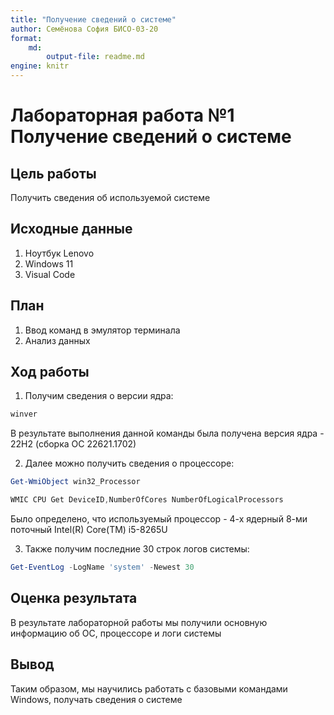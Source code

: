 ```yaml
---
title: "Получение сведений о системе"
author: Семёнова София БИСО-03-20
format: 
    md:
        output-file: readme.md
engine: knitr
---
```


# Лабораторная работа №1 Получение сведений о системе

## Цель работы

Получить сведения об используемой системе

## Исходные данные

1.  Ноутбук Lenovo
2.  Windows 11
3.  Visual Code

## План

1.  Ввод команд в эмулятор терминала
2.  Анализ данных

## Ход работы

1.  Получим сведения о версии ядра:

```PowerShell
winver
```

В результате выполнения данной команды была получена версия ядра - 22Н2 (сборка ОС 22621.1702)

2.  Далее можно получить сведения о процессоре:

```PowerShell
Get-WmiObject win32_Processor
```

```PowerShell
WMIC CPU Get DeviceID,NumberOfCores NumberOfLogicalProcessors
```

Было определено, что используемый процессор - 4-х ядерный 8-ми поточный Intel(R) Core(TM) i5-8265U

3.  Также получим последние 30 строк логов системы:

```PowerShell
Get-EventLog -LogName 'system' -Newest 30
```

## Оценка результата

В результате лабораторной работы мы получили основную информацию об ОС, процессоре и логи системы

## Вывод

Таким образом, мы научились работать с базовыми командами Windows, получать сведения о системе